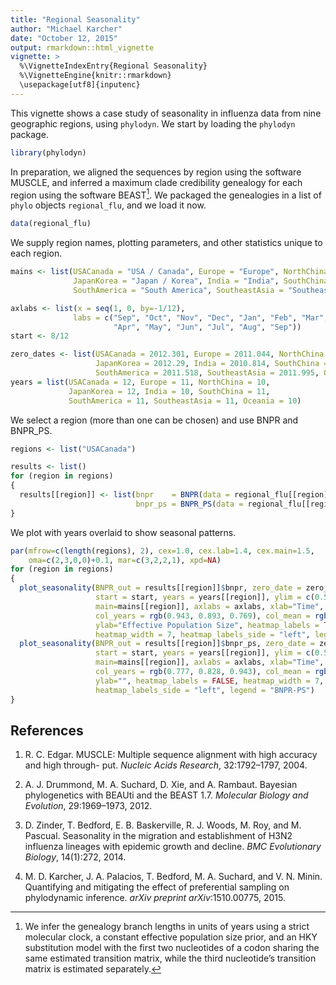 ```yaml
---
title: "Regional Seasonality"
author: "Michael Karcher"
date: "October 12, 2015"
output: rmarkdown::html_vignette
vignette: >
  %\VignetteIndexEntry{Regional Seasonality}
  %\VignetteEngine{knitr::rmarkdown}
  \usepackage[utf8]{inputenc}
---
```


This vignette shows a case study of seasonality in influenza data from nine geographic regions, using `phylodyn`.
We start by loading the `phylodyn` package.

```r
library(phylodyn)
```

In preparation, we aligned the sequences by region using the software MUSCLE,
and inferred a maximum clade credibility genealogy for each region using the software BEAST[^1].
We packaged the genealogies in a list of `phylo` objects `regional_flu`, and we load it now.

[^1]: We infer the genealogy branch lengths in units of years using a strict molecular clock, a constant effective population size prior, and an HKY substitution model with the first two nucleotides of a codon sharing the same estimated transition matrix, while the third nucleotide's transition matrix is estimated separately.

```r
data(regional_flu)
```

We supply region names, plotting parameters, and other statistics unique to each region.

```r
mains <- list(USACanada = "USA / Canada", Europe = "Europe", NorthChina = "NorthChina",
              JapanKorea = "Japan / Korea", India = "India", SouthChina = "South China",
              SouthAmerica = "South America", SoutheastAsia = "Southeast Asia", Oceania = "Oceania")

axlabs <- list(x = seq(1, 0, by=-1/12),
              labs = c("Sep", "Oct", "Nov", "Dec", "Jan", "Feb", "Mar",
                       "Apr", "May", "Jun", "Jul", "Aug", "Sep"))
start <- 8/12

zero_dates <- list(USACanada = 2012.301, Europe = 2011.044, NorthChina = 2011.285,
                   JapanKorea = 2012.29, India = 2010.814, SouthChina = 2011.282,
                   SouthAmerica = 2011.518, SoutheastAsia = 2011.995, Oceania = 2010.964)
years = list(USACanada = 12, Europe = 11, NorthChina = 10,
             JapanKorea = 12, India = 10, SouthChina = 11,
             SouthAmerica = 11, SoutheastAsia = 11, Oceania = 10)
```

We select a region (more than one can be chosen) and use BNPR and BNPR_PS.

```r
regions <- list("USACanada")

results <- list()
for (region in regions)
{
  results[[region]] <- list(bnpr    = BNPR(data = regional_flu[[region]], lengthout = 100),
                            bnpr_ps = BNPR_PS(data = regional_flu[[region]], lengthout = 100))
}
```

We plot with years overlaid to show seasonal patterns.

```r
par(mfrow=c(length(regions), 2), cex=1.0, cex.lab=1.4, cex.main=1.5,
    oma=c(2,3,0,0)+0.1, mar=c(3,2,2,1), xpd=NA)
for (region in regions)
{
  plot_seasonality(BNPR_out = results[[region]]$bnpr, zero_date = zero_dates[[region]],
                   start = start, years = years[[region]], ylim = c(0.5, 15), log_y = TRUE,
                   main=mains[[region]], axlabs = axlabs, xlab="Time", 
                   col_years = rgb(0.943, 0.893, 0.769), col_mean = rgb(0.829, 0.680, 0.306),
                   ylab="Effective Population Size", heatmap_labels = TRUE,
                   heatmap_width = 7, heatmap_labels_side = "left", legend = "BNPR")
  plot_seasonality(BNPR_out = results[[region]]$bnpr_ps, zero_date = zero_dates[[region]],
                   start = start, years = years[[region]], ylim = c(0.5, 15), log_y = TRUE,
                   main=mains[[region]], axlabs = axlabs, xlab="Time",
                   col_years = rgb(0.777, 0.828, 0.943), col_mean = rgb(0.330, 0.484, 0.828),
                   ylab="", heatmap_labels = FALSE, heatmap_width = 7,
                   heatmap_labels_side = "left", legend = "BNPR-PS")
}
```

## References

1. R. C. Edgar.
MUSCLE: Multiple sequence alignment with high accuracy and high through- put.
*Nucleic Acids Research*, 32:1792–1797, 2004.

2. A. J. Drummond, M. A. Suchard, D. Xie, and A. Rambaut.
Bayesian phylogenetics with BEAUti and the BEAST 1.7.
*Molecular Biology and Evolution*, 29:1969–1973, 2012.

3. D. Zinder, T. Bedford, E. B. Baskerville, R. J. Woods, M. Roy, and M. Pascual.
Seasonality in the migration and establishment of H3N2 influenza lineages with epidemic growth and decline.
*BMC Evolutionary Biology*, 14(1):272, 2014.

4. M. D. Karcher, J. A. Palacios, T. Bedford, M. A. Suchard, and V. N. Minin.
Quantifying and mitigating the effect of preferential sampling on phylodynamic inference.
*arXiv preprint arXiv*:1510.00775, 2015.
